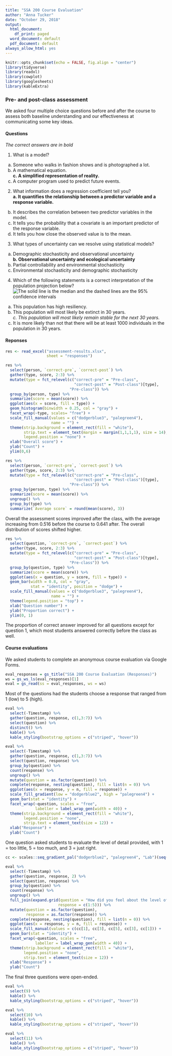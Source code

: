 ```yaml
---
title: "SSA 200 Course Evaluation"
author: "Anna Tucker"
date: "October 29, 2018"
output:
  html_document:
    df_print: paged
  word_document: default
  pdf_document: default
always_allow_html: yes
---
```


```r
knitr::opts_chunk$set(echo = FALSE, fig.align = "center")
library(tidyverse)
library(readxl)
library(cowplot)
library(googlesheets)
library(kableExtra)
```
   
### Pre- and post-class assessment  
  
We asked four multiple choice questions before and after the course to assess both baseline understanding and our effectiveness at communicating some key ideas.  
  
#### Questions  
  
_The correct answers are in bold_  
   
1.	What is a model?  
a.	Someone who walks in fashion shows and is photographed a lot.  
b.	A mathematical equation.  
__c.	A simplified representation of reality.__  
d.	A computer program used to predict future events.  
  
2.	What information does a regression coefficient tell you?  
__a.	It quantifies the relationship between a predictor variable and a response variable.__  
b.	It describes the correlation between two predictor variables in the model.  
c.	It tells you the probability that a covariate is an important predictor of the response variable.  
d.	It tells you how close the observed value is to the mean.  
  
3.	What types of uncertainty can we resolve using statistical models?  
a.	Demographic stochasticity and observational uncertainty  
__b.	Observational uncertainty and ecological uncertainty__  
c.	Partial controllability and environmental stochasticity  
d.	Environmental stochasticity and demographic stochasticity  

4.	Which of the following statements is a correct interpretation of the population projection below?   
![The solid line is the median and the dashed lines are the 95% confidence intervals](img/pop-trend.png)
   
a.	This population has high resiliency.  
b.	This population will most likely be extinct in 30 years.  
_c.	This population will most likely remain stable for the next 30 years._  
d.	It is more likely than not that there will be at least 1000 individuals in the population in 30 years.  
  
#### Reponses  
   
```r
res <- read_excel("assessment-results.xlsx", 
                  sheet = "responses")
```

```r
res %>% 
  select(person, `correct-pre`, `correct-post`) %>% 
  gather(type, score, 2:3) %>% 
  mutate(type = fct_relevel(c("correct-pre" = "Pre-class",
                              "correct-post" = "Post-class")[type],
                            "Pre-class")) %>% 
  group_by(person, type) %>%
  summarize(score = mean(score)) %>% 
  ggplot(aes(x = score, fill = type)) + 
  geom_histogram(binwidth = 0.25, col = "gray") +
  facet_wrap(~type, scales= "free") +
  scale_fill_manual(values = c("dodgerblue3", "palegreen4"),
                    name = "") +
  theme(strip.background = element_rect(fill = "white"),
        strip.text = element_text(margin = margin(1,1,1,1), size = 14),
        legend.position = "none") +
  xlab("Overall score") +
  ylab("Count") +
  ylim(0,6)
```
  
```r
res %>% 
  select(person, `correct-pre`, `correct-post`) %>% 
  gather(type, score, 2:3) %>% 
  mutate(type = fct_relevel(c("correct-pre" = "Pre-class",
                              "correct-post" = "Post-class")[type],
                            "Pre-class")) %>% 
  group_by(person, type) %>%
  summarize(score = mean(score)) %>% 
  ungroup() %>% 
  group_by(type) %>% 
  summarize(`Average score` = round(mean(score), 3))
```
  
Overall the assessment scores improved after the class, with the average increasing from 0.516 before the course to 0.641 after. The overall distribution of scores shifted higher.  
   
```r
res %>% 
  select(question, `correct-pre`, `correct-post`) %>% 
  gather(type, score, 2:3) %>% 
  mutate(type = fct_relevel(c("correct-pre" = "Pre-class",
                              "correct-post" = "Post-class")[type],
                            "Pre-class")) %>% 
  group_by(question, type) %>%
  summarize(score = mean(score)) %>% 
  ggplot(aes(x = question, y = score, fill = type)) + 
  geom_bar(width = 0.8, col = "gray", 
           stat = "identity", position = "dodge") +
  scale_fill_manual(values = c("dodgerblue3", "palegreen4"),
                    name = "") +
  theme(legend.position = "top") +
  xlab("Question number") +
  ylab("Proportion correct") +
  ylim(0, 1)
```
  
The proportion of correct answer improved for all questions except for question 1, which most students answered correctly before the class as well.  
  
  
#### Course evaluations  
  
We asked students to complete an anonymous course evaluation via Google Forms. 
  
```r
eval_responses = gs_title("SSA 200 Course Evaluation (Responses)")
ws = gs_ws_ls(eval_responses)[1]
eval = gs_read(ss = eval_responses, ws = ws)
```
   
Most of the questions had the students choose a response that ranged from 1 (low) to 5 (high).  
  
```r
eval %>% 
  select(-Timestamp) %>% 
  gather(question, response, c(1,3:7)) %>% 
  select(question) %>% 
  distinct() %>% 
  kable() %>% 
  kable_styling(bootstrap_options = c("striped", "hover"))
```

   
```r
eval %>% 
  select(-Timestamp) %>% 
  gather(question, response, c(1,3:7)) %>% 
  select(question, response) %>% 
  group_by(question) %>% 
  count(response) %>% 
  ungroup() %>% 
  mutate(question = as.factor(question)) %>%
  complete(response, nesting(question), fill = list(n = 0)) %>% 
  ggplot(aes(x = response, y = n, fill = response)) +
  scale_fill_gradient(low = "dodgerblue2", high = "palegreen4") +
  geom_bar(stat = "identity") +
  facet_wrap(~question, scales = "free", 
             labeller = label_wrap_gen(width = 40)) +
  theme(strip.background = element_rect(fill = "white"),
        legend.position = "none",
        strip.text = element_text(size = 12)) +
  xlab("Response") +
  ylab("Count")
```

One question asked students to evaluate the level of detail provided, with 1 = too little, 5 = too much, and 3 = just right.  
  
```r

cc <- scales::seq_gradient_pal("dodgerblue2", "palegreen4", "Lab")(seq(0,1,length.out=5))

eval %>% 
  select(-Timestamp) %>% 
  gather(question, response, 2) %>% 
  select(question, response) %>% 
  group_by(question) %>% 
  count(response) %>% 
  ungroup() %>% 
  full_join(expand.grid(question = "How did you feel about the level of detail covered? (3 = just right)",
                       response = c(1:5))) %>% 
  mutate(question = as.factor(question),
         response = as.factor(response)) %>% 
  complete(response, nesting(question), fill = list(n = 0)) %>% 
  ggplot(aes(x = response, y = n, fill = response)) +
  scale_fill_manual(values = c(cc[1], cc[3], cc[5], cc[3], cc[1])) +
  geom_bar(stat = "identity") +
  facet_wrap(~question, scales = "free", 
             labeller = label_wrap_gen(width = 40)) +
  theme(strip.background = element_rect(fill = "white"),
        legend.position = "none",
        strip.text = element_text(size = 12)) +
  xlab("Response") +
  ylab("Count")
```
  
The final three questions were open-ended.  
  
```r
eval %>% 
  select(9) %>% 
  kable() %>% 
  kable_styling(bootstrap_options = c("striped", "hover"))
```

```r
eval %>% 
  select(10) %>% 
  kable() %>% 
  kable_styling(bootstrap_options = c("striped", "hover"))
```


```r
eval %>% 
  select(11) %>% 
  kable() %>% 
  kable_styling(bootstrap_options = c("striped", "hover"))
```


